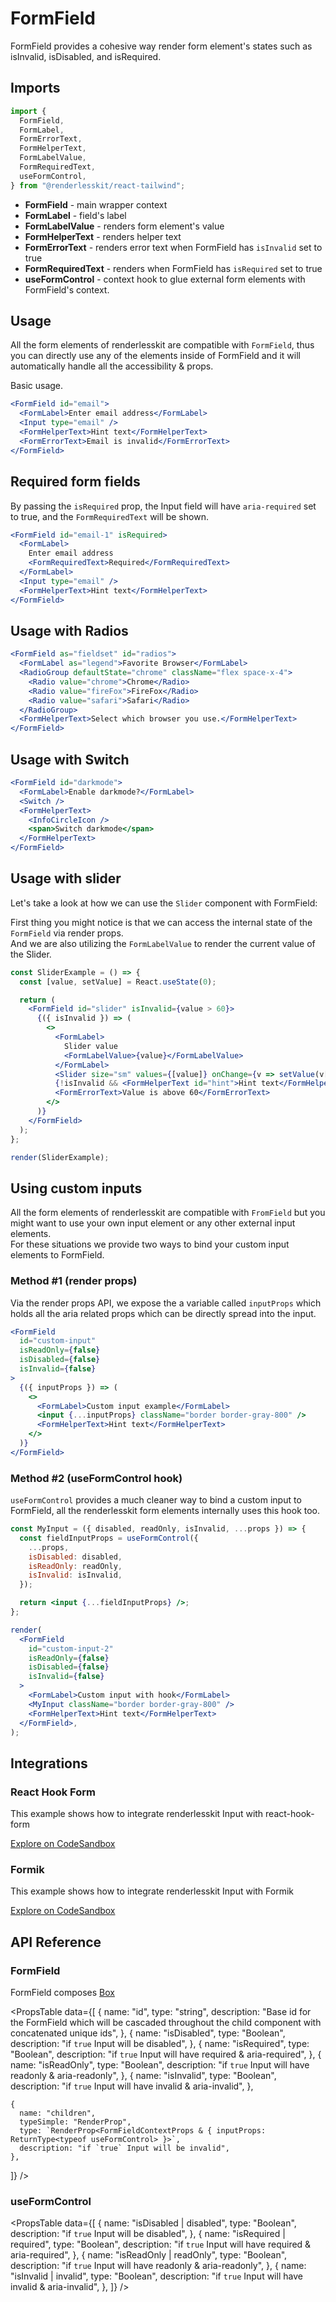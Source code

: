
# FormField

FormField provides a cohesive way render form element's states such as
isInvalid, isDisabled, and isRequired.

<ComponentLinks
  github="form-field"
  theme="form-field"
  story="forms-formfield"
/>

## Imports

```js
import {
  FormField,
  FormLabel,
  FormErrorText,
  FormHelperText,
  FormLabelValue,
  FormRequiredText,
  useFormControl,
} from "@renderlesskit/react-tailwind";
```

- **FormField** - main wrapper context
- **FormLabel** - field's label
- **FormLabelValue** - renders form element's value
- **FormHelperText** - renders helper text
- **FormErrorText** - renders error text when FormField has `isInvalid` set to
  true
- **FormRequiredText** - renders when FormField has `isRequired` set to true
- **useFormControl** - context hook to glue external form elements with
  FormField's context.

## Usage

All the form elements of renderlesskit are compatible with `FormField`, thus you
can directly use any of the elements inside of FormField and it will
automatically handle all the accessibility & props.

Basic usage.

```jsx live
<FormField id="email">
  <FormLabel>Enter email address</FormLabel>
  <Input type="email" />
  <FormHelperText>Hint text</FormHelperText>
  <FormErrorText>Email is invalid</FormErrorText>
</FormField>
```

## Required form fields

By passing the `isRequired` prop, the Input field will have `aria-required` set
to true, and the `FormRequiredText` will be shown.

```jsx live
<FormField id="email-1" isRequired>
  <FormLabel>
    Enter email address
    <FormRequiredText>Required</FormRequiredText>
  </FormLabel>
  <Input type="email" />
  <FormHelperText>Hint text</FormHelperText>
</FormField>
```

## Usage with Radios

```jsx live
<FormField as="fieldset" id="radios">
  <FormLabel as="legend">Favorite Browser</FormLabel>
  <RadioGroup defaultState="chrome" className="flex space-x-4">
    <Radio value="chrome">Chrome</Radio>
    <Radio value="fireFox">FireFox</Radio>
    <Radio value="safari">Safari</Radio>
  </RadioGroup>
  <FormHelperText>Select which browser you use.</FormHelperText>
</FormField>
```

## Usage with Switch

```jsx live
<FormField id="darkmode">
  <FormLabel>Enable darkmode?</FormLabel>
  <Switch />
  <FormHelperText>
    <InfoCircleIcon />
    <span>Switch darkmode</span>
  </FormHelperText>
</FormField>
```

## Usage with slider

Let's take a look at how we can use the `Slider` component with FormField:

First thing you might notice is that we can access the internal state of the
`FormField` via render props.  
And we are also utilizing the `FormLabelValue` to render the current value of
the Slider.

```jsx noInline live
const SliderExample = () => {
  const [value, setValue] = React.useState(0);

  return (
    <FormField id="slider" isInvalid={value > 60}>
      {({ isInvalid }) => (
        <>
          <FormLabel>
            Slider value
            <FormLabelValue>{value}</FormLabelValue>
          </FormLabel>
          <Slider size="sm" values={[value]} onChange={v => setValue(v[0])} />
          {!isInvalid && <FormHelperText id="hint">Hint text</FormHelperText>}
          <FormErrorText>Value is above 60</FormErrorText>
        </>
      )}
    </FormField>
  );
};

render(SliderExample);
```

## Using custom inputs

All the form elements of renderlesskit are compatible with `FromField` but you
might want to use your own input element or any other external input elements.  
For these situations we provide two ways to bind your custom input elements to
FormField.

### Method #1 (render props)

Via the render props API, we expose the a variable called `inputProps` which
holds all the aria related props which can be directly spread into the input.

```jsx live
<FormField
  id="custom-input"
  isReadOnly={false}
  isDisabled={false}
  isInvalid={false}
>
  {({ inputProps }) => (
    <>
      <FormLabel>Custom input example</FormLabel>
      <input {...inputProps} className="border border-gray-800" />
      <FormHelperText>Hint text</FormHelperText>
    </>
  )}
</FormField>
```

### Method #2 (useFormControl hook)

`useFormControl` provides a much cleaner way to bind a custom input to
FormField, all the renderlesskit form elements internally uses this hook too.

```jsx noInline live
const MyInput = ({ disabled, readOnly, isInvalid, ...props }) => {
  const fieldInputProps = useFormControl({
    ...props,
    isDisabled: disabled,
    isReadOnly: readOnly,
    isInvalid: isInvalid,
  });

  return <input {...fieldInputProps} />;
};

render(
  <FormField
    id="custom-input-2"
    isReadOnly={false}
    isDisabled={false}
    isInvalid={false}
  >
    <FormLabel>Custom input with hook</FormLabel>
    <MyInput className="border border-gray-800" />
    <FormHelperText>Hint text</FormHelperText>
  </FormField>,
);
```

## Integrations

### React Hook Form

This example shows how to integrate renderlesskit Input with react-hook-form

[Explore on CodeSandbox](https://codesandbox.io/s/renderlesskit-react-hook-form-rw5c5?file=/src/App.js)

### Formik

This example shows how to integrate renderlesskit Input with Formik

[Explore on CodeSandbox](https://codesandbox.io/s/renderlesskit-formik-k1k9w)

## API Reference

### FormField

FormField composes [Box](/docs/components/primitives/box)

<PropsTable
  data={[
    {
      name: "id",
      type: "string",
      description:
        "Base id for the FormField which will be cascaded throughout the child component with concatenated unique ids",
    },
    {
      name: "isDisabled",
      type: "Boolean",
      description: "if `true` Input will be disabled",
    },
    {
      name: "isRequired",
      type: "Boolean",
      description: "if `true` Input will have required & aria-required",
    },
    {
      name: "isReadOnly",
      type: "Boolean",
      description: "if `true` Input will have readonly & aria-readonly",
    },
    {
      name: "isInvalid",
      type: "Boolean",
      description: "if `true` Input will have invalid & aria-invalid",
    },
    
    {
      name: "children",
      typeSimple: "RenderProp",
      type: `RenderProp<FormFieldContextProps & { inputProps: ReturnType<typeof useFormControl> }>`,
      description: "if `true` Input will be invalid",
    },

]} />

### useFormControl

<PropsTable
  data={[
    {
      name: "isDisabled | disabled",
      type: "Boolean",
      description: "if `true` Input will be disabled",
    },
    {
      name: "isRequired | required",
      type: "Boolean",
      description: "if `true` Input will have required & aria-required",
    },
    {
      name: "isReadOnly | readOnly",
      type: "Boolean",
      description: "if `true` Input will have readonly & aria-readonly",
    },
    {
      name: "isInvalid | invalid",
      type: "Boolean",
      description: "if `true` Input will have invalid & aria-invalid",
    },
  ]}
/>
